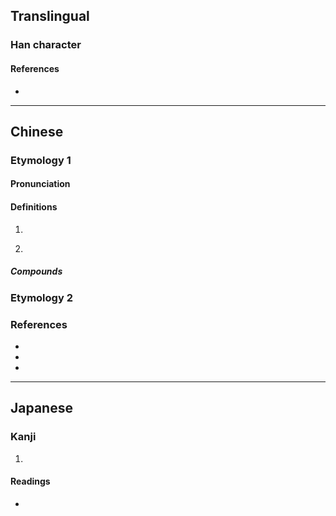 {{character info/new}}
==Translingual==

===Han character===
{{Han char|rn=75|rad=木|as=18|sn=22|four=43947|canj=DTCE|ids=⿰木叢}}

====References====
* {{Han ref|kx=0563.180|dkj=15925|dj=0951.310|hdz=21323.070|uh=6B09|ud=27401|bh=F6E6|bd=63206}}

----

==Chinese==

===Etymology 1===
{{zh-forms}}

====Pronunciation====
{{zh-pron
|m=cōng
|c=cung3
|h=pfs=chhùng
|mn=châng
|mn-t=zang5
|cat=mn:cls
}}

====Definitions====
{{zh-hanzi}}

# {{rfdef|zh}} <!--classical definition-->
# {{lb|zh|Min Nan}} {{zh-classifier|flowers, trees, etc.}}

=====Compounds=====
{{zh-der|肉欉|母欉|木瓜欉|菁仔欉|青欉|樹欉|一欉香|海欉仔|花欉|芎蕉欉|健欉|果子欉|老欉|棉仔欉|死欉|失欉|茶欉|竹欉|倒欉|大欉|大欉樹}}

===Etymology 2===
{{zh-see|叢|v}}

===References===
* {{R:twedu|C05598}}
* {{R:yue:Hanzi}}
* {{R:nan:thcwdq}}

----

==Japanese==

===Kanji===
{{ja-kanji|grade=|rs=木18}}

# {{defn|lang=ja|sort=木18}}

====Readings====
* {{ja-readings|on=[[そう]] (sō), [[す]] (su)|kun=[[しげる]] (shigeru)}}